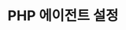 ---
id: php-set-agent
title: PHP 에이전트 설정
description: PHP 에이전트 설정 파일 구성 요소를 설명합니다.
tags:
    - PHP
---